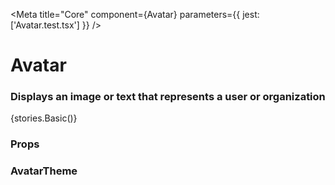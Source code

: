 
<Meta title="Core" component={Avatar} parameters={{ jest: ['Avatar.test.tsx'] }} />

# Avatar

### Displays an image or text that represents a user or organization

<Preview withToolbar>
    <Story name="Avatar">{stories.Basic()}</Story>
</Preview>

### Props

<Props of={Avatar} />

### AvatarTheme

<Props of={stories.ThemeInterface} />
